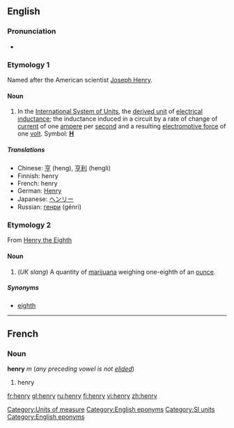 ==English==
===Pronunciation===
*{{audio|en-us-henry.ogg|Audio (US)}}

===Etymology 1===
{{wikipediapar|Henry (inductance)}}
Named after the American scientist [[w:Joseph Henry|Joseph Henry]].

====Noun====
{{en-noun|pl=henries|pl2=henrys}}

#In the [[International System of Units]], the [[derived unit]] of [[electrical inductance]]; the inductance induced in a circuit by a rate of change of [[current]] of one [[ampere]] per [[second]] and a resulting [[electromotive force]] of one [[volt]].  Symbol: '''[[H]]'''

=====Translations=====
*Chinese: [[亨]] (heng), [[亨利]] (hengli)
*Finnish: henry
*French: henry {{m}}
*German: [[Henry]] {{n}}
*Japanese: [[ヘンリー]]
*Russian: [[генри]] (génri)

===Etymology 2===
From [[w:Henry VIII|Henry the Eighth]]

====Noun====
{{en-noun|henr|ies}}

#(''UK slang'') A quantity of [[marijuana]] weighing one-eighth of an [[ounce]].

=====Synonyms=====
*[[eighth]]

[[Category:Units of measure]]
[[Category:English eponyms]]
[[Category:SI units]]

----

==French==
===Noun===
'''henry''' ''m'' (''any preceding vowel is not [[elide]]d'')

#henry

[[Category:English eponyms]]

[[fr:henry]]
[[gl:henry]]
[[ru:henry]]
[[fi:henry]]
[[vi:henry]]
[[zh:henry]]